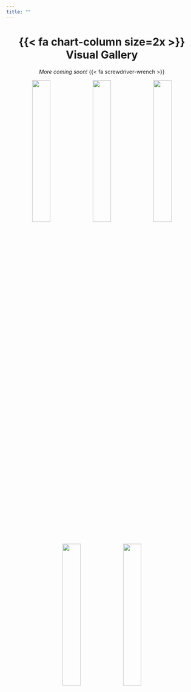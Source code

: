 ```yaml
---
title: ""
---
```


::: column-page
<center>

# {{< fa chart-column size=2x >}} Visual Gallery

*More coming soon!* {{< fa screwdriver-wrench >}}

</center>
:::

::: column-screen-inset
<center>

<p>![](images/dynamic/alone.png){width="31%"} ![](images/dynamic/art-history-v2.png){width="31%"} ![](images/dynamic/birds.png){width="31%"}</p>

<p>![](images/dynamic/rfid-v1.png){width="31%"} ![](images/dynamic/atl-burg-2021.png){width="31%"}</p>

</center>
:::
